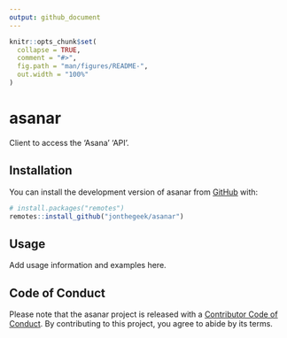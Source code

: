 ```yaml
---
output: github_document
---
```


<!-- README.md is generated from README.Rmd. Please edit that file -->

```r
knitr::opts_chunk$set(
  collapse = TRUE,
  comment = "#>",
  fig.path = "man/figures/README-",
  out.width = "100%"
)
```

# asanar

<!-- badges: start -->
<!-- badges: end -->

Client to access the 'Asana' 'API'.

## Installation

You can install the development version of asanar from [GitHub](https://github.com/) with:

``` r
# install.packages("remotes")
remotes::install_github("jonthegeek/asanar")
```

## Usage

Add usage information and examples here.

## Code of Conduct

Please note that the asanar project is released with a [Contributor Code of Conduct](https://jonthegeek.github.io/asanar/CODE_OF_CONDUCT.html). By contributing to this project, you agree to abide by its terms.
